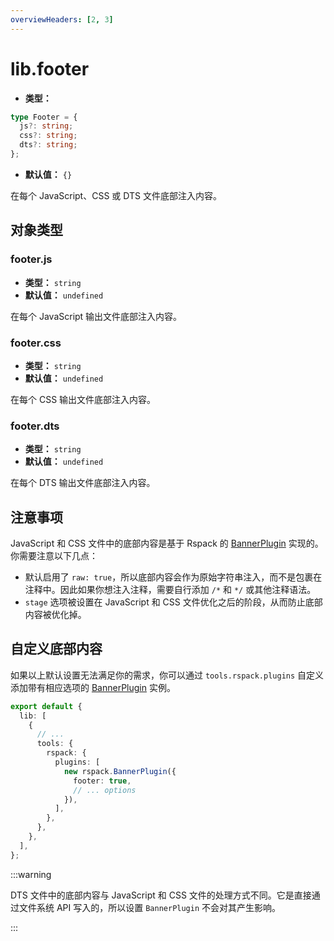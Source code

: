```yaml
---
overviewHeaders: [2, 3]
---
```


# lib.footer

- **类型：**

```ts
type Footer = {
  js?: string;
  css?: string;
  dts?: string;
};
```

- **默认值：** `{}`

在每个 JavaScript、CSS 或 DTS 文件底部注入内容。

## 对象类型

### footer.js

- **类型：** `string`
- **默认值：** `undefined`

在每个 JavaScript 输出文件底部注入内容。

### footer.css

- **类型：** `string`
- **默认值：** `undefined`

在每个 CSS 输出文件底部注入内容。

### footer.dts

- **类型：** `string`
- **默认值：** `undefined`

在每个 DTS 输出文件底部注入内容。

## 注意事项

JavaScript 和 CSS 文件中的底部内容是基于 Rspack 的 [BannerPlugin](https://rspack.dev/plugins/webpack/banner-plugin) 实现的。你需要注意以下几点：

- 默认启用了 `raw: true`，所以底部内容会作为原始字符串注入，而不是包裹在注释中。因此如果你想注入注释，需要自行添加 `/*` 和 `*/` 或其他注释语法。
- `stage` 选项被设置在 JavaScript 和 CSS 文件优化之后的阶段，从而防止底部内容被优化掉。

## 自定义底部内容

如果以上默认设置无法满足你的需求，你可以通过 `tools.rspack.plugins` 自定义添加带有相应选项的 [BannerPlugin](https://rspack.dev/plugins/webpack/banner-plugin) 实例。

```ts title="rslib.config.ts"
export default {
  lib: [
    {
      // ...
      tools: {
        rspack: {
          plugins: [
            new rspack.BannerPlugin({
              footer: true,
              // ... options
            }),
          ],
        },
      },
    },
  ],
};
```

:::warning

DTS 文件中的底部内容与 JavaScript 和 CSS 文件的处理方式不同。它是直接通过文件系统 API 写入的，所以设置 `BannerPlugin` 不会对其产生影响。

:::
